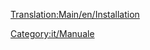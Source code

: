 [[Translation:Main/en/Installation]]{{en/Bilingual box| It
| --
| Collection of pages that aid installation of OpenTTD.}}


[[Category:it/Manuale]]